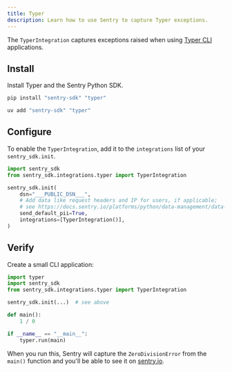 ```yaml
---
title: Typer
description: Learn how to use Sentry to capture Typer exceptions.
---
```


The `TyperIntegration` captures exceptions raised when using [Typer CLI](https://typer.tiangolo.com/) applications.

## Install

Install Typer and the Sentry Python SDK.

```bash {tabTitle:pip}
pip install "sentry-sdk" "typer"
```
```bash {tabTitle:uv}
uv add "sentry-sdk" "typer"
```

## Configure

To enable the `TyperIntegration`, add it to the `integrations` list of your `sentry_sdk.init`. 

```python
import sentry_sdk
from sentry_sdk.integrations.typer import TyperIntegration

sentry_sdk.init(
    dsn="___PUBLIC_DSN___",
    # Add data like request headers and IP for users, if applicable;
    # see https://docs.sentry.io/platforms/python/data-management/data-collected/ for more info
    send_default_pii=True,
    integrations=[TyperIntegration()],
)
```

## Verify

Create a small CLI application:

```python
import typer
import sentry_sdk
from sentry_sdk.integrations.typer import TyperIntegration

sentry_sdk.init(...)  # see above

def main():
    1 / 0

if __name__ == "__main__":
    typer.run(main)
```

When you run this, Sentry will capture the `ZeroDivisionError` from the `main()`
function and you'll be able to see it on [sentry.io](https://sentry.io).
